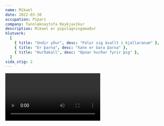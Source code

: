 ```yaml
---
name: Mikael
date: 2022-03-30
occupation: Pípari
company: Tannlæknastofa Reykjavíkur
description: Mikael er pípulagningamaður
hlutverk:
  [
    { title: "Undir yður", desc: "Felur sig ávallt í kjallaranum" },
    { title: "Er þarna", desc: "hann er bara þarna" },
    { title: "Hurðakall", desc: "Opnar hurðar fyrir þig" },
  ]
sida_stig: 2
---
```


<Video id="Xp0lXGHU12Q" />

- [Laga klósett](https://www.youtube.com/watch?v=quwCR4vgEyI&ab_channel=NYDRAINS-TheOriginal49.95AnySewerorDrain)

- [Flóð](https://www.youtube.com/watch?v=OP30okjpCko&ab_channel=cobblewagen)

